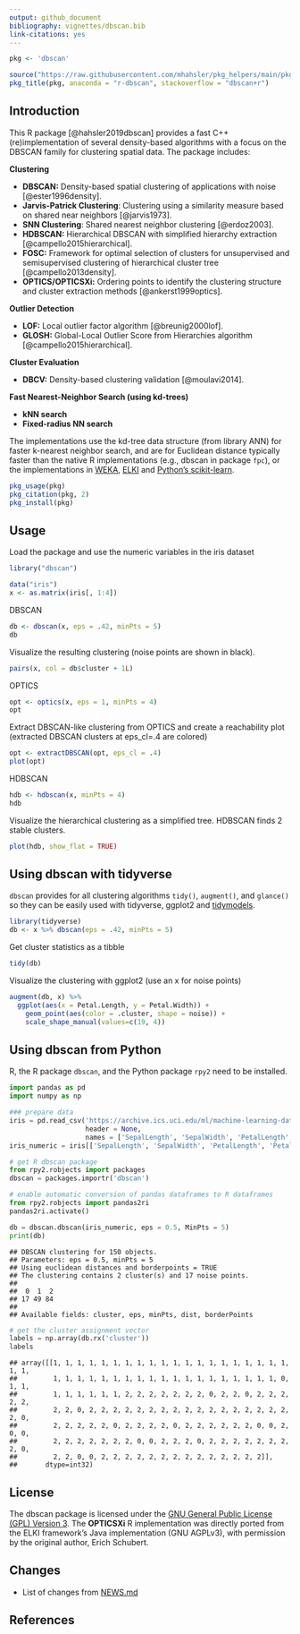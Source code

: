 ```yaml
---
output: github_document
bibliography: vignettes/dbscan.bib
link-citations: yes
---
```


```r
pkg <- 'dbscan'

source("https://raw.githubusercontent.com/mhahsler/pkg_helpers/main/pkg_helpers.R")
pkg_title(pkg, anaconda = "r-dbscan", stackoverflow = "dbscan+r")
```

## Introduction

This R package [@hahsler2019dbscan] provides a fast C++ (re)implementation of several density-based algorithms with a focus on the DBSCAN family for clustering spatial data.
The package includes: 
 
__Clustering__

- __DBSCAN:__ Density-based spatial clustering of applications with noise [@ester1996density].
- __Jarvis-Patrick Clustering__: Clustering using a similarity measure based
on shared near neighbors [@jarvis1973].
- __SNN Clustering__: Shared nearest neighbor clustering [@erdoz2003].
- __HDBSCAN:__  Hierarchical DBSCAN with simplified hierarchy extraction [@campello2015hierarchical].
- __FOSC:__ Framework for optimal selection of clusters for unsupervised and semisupervised clustering of hierarchical cluster tree [@campello2013density].
- __OPTICS/OPTICSXi:__ Ordering points to identify the clustering structure and cluster extraction methods
  [@ankerst1999optics].

__Outlier Detection__

- __LOF:__ Local outlier factor algorithm [@breunig2000lof]. 
- __GLOSH:__ Global-Local Outlier Score from Hierarchies algorithm [@campello2015hierarchical]. 

__Cluster Evaluation__

- __DBCV:__ Density-based clustering validation [@moulavi2014].

__Fast Nearest-Neighbor Search (using kd-trees)__

- __kNN search__
- __Fixed-radius NN search__


The implementations use the kd-tree data structure (from library ANN) for faster k-nearest neighbor search, and are
for Euclidean distance typically faster than the native R implementations (e.g., dbscan in package `fpc`), or the 
implementations in [WEKA](https://ml.cms.waikato.ac.nz/weka/), [ELKI](https://elki-project.github.io/) and [Python's scikit-learn](https://scikit-learn.org/).

```r
pkg_usage(pkg)
pkg_citation(pkg, 2)
pkg_install(pkg)
```

## Usage

Load the package and use the numeric variables in the iris dataset
```r
library("dbscan")

data("iris")
x <- as.matrix(iris[, 1:4])
```

DBSCAN
```r
db <- dbscan(x, eps = .42, minPts = 5)
db
```

Visualize the resulting clustering (noise points are shown in black).
```r
pairs(x, col = db$cluster + 1L)
```


OPTICS
```r
opt <- optics(x, eps = 1, minPts = 4)
opt
```

Extract DBSCAN-like clustering from OPTICS 
and create a reachability plot (extracted DBSCAN clusters at eps_cl=.4 are colored)
```r
opt <- extractDBSCAN(opt, eps_cl = .4)
plot(opt)
```

HDBSCAN

```r
hdb <- hdbscan(x, minPts = 4)
hdb
```

Visualize the hierarchical clustering as a simplified tree. HDBSCAN finds 2 stable clusters.

```r
plot(hdb, show_flat = TRUE)
```

## Using dbscan with tidyverse

`dbscan` provides for all clustering algorithms `tidy()`, `augment()`, and `glance()` so they can
be easily used with tidyverse, ggplot2 and [tidymodels](https://www.tidymodels.org/learn/statistics/k-means/).

```r
library(tidyverse)
db <- x %>% dbscan(eps = .42, minPts = 5)
```

Get cluster statistics as a tibble

```r
tidy(db)
```

Visualize the clustering with ggplot2 (use an x for noise points)
```r
augment(db, x) %>% 
  ggplot(aes(x = Petal.Length, y = Petal.Width)) +
    geom_point(aes(color = .cluster, shape = noise)) +
    scale_shape_manual(values=c(19, 4))

```




## Using dbscan from Python
R, the R package `dbscan`, and the Python package `rpy2` need to be installed.

```python
import pandas as pd
import numpy as np

### prepare data
iris = pd.read_csv('https://archive.ics.uci.edu/ml/machine-learning-databases/iris/iris.data', 
                   header = None, 
                   names = ['SepalLength', 'SepalWidth', 'PetalLength', 'PetalWidth', 'Species'])
iris_numeric = iris[['SepalLength', 'SepalWidth', 'PetalLength', 'PetalWidth']]

# get R dbscan package
from rpy2.robjects import packages
dbscan = packages.importr('dbscan')

# enable automatic conversion of pandas dataframes to R dataframes
from rpy2.robjects import pandas2ri
pandas2ri.activate()

db = dbscan.dbscan(iris_numeric, eps = 0.5, MinPts = 5)
print(db)
```

```
## DBSCAN clustering for 150 objects.
## Parameters: eps = 0.5, minPts = 5
## Using euclidean distances and borderpoints = TRUE
## The clustering contains 2 cluster(s) and 17 noise points.
## 
##  0  1  2 
## 17 49 84 
## 
## Available fields: cluster, eps, minPts, dist, borderPoints
```

```python
# get the cluster assignment vector
labels = np.array(db.rx('cluster'))
labels
```

```
## array([[1, 1, 1, 1, 1, 1, 1, 1, 1, 1, 1, 1, 1, 1, 1, 1, 1, 1, 1, 1, 1, 1,
##         1, 1, 1, 1, 1, 1, 1, 1, 1, 1, 1, 1, 1, 1, 1, 1, 1, 1, 1, 0, 1, 1,
##         1, 1, 1, 1, 1, 1, 2, 2, 2, 2, 2, 2, 2, 0, 2, 2, 0, 2, 2, 2, 2, 2,
##         2, 2, 0, 2, 2, 2, 2, 2, 2, 2, 2, 2, 2, 2, 2, 2, 2, 2, 2, 2, 2, 0,
##         2, 2, 2, 2, 2, 0, 2, 2, 2, 2, 0, 2, 2, 2, 2, 2, 2, 0, 0, 2, 0, 0,
##         2, 2, 2, 2, 2, 2, 2, 0, 0, 2, 2, 2, 0, 2, 2, 2, 2, 2, 2, 2, 2, 0,
##         2, 2, 0, 0, 2, 2, 2, 2, 2, 2, 2, 2, 2, 2, 2, 2, 2, 2]],
##       dtype=int32)
```

## License 
The dbscan package is licensed under the [GNU General Public License (GPL) Version 3](https://www.gnu.org/licenses/gpl-3.0.en.html). The __OPTICSXi__ R implementation was directly ported from the ELKI framework's Java implementation (GNU AGPLv3), with permission by the original author, Erich Schubert.  

## Changes
* List of changes from [NEWS.md](https://github.com/mhahsler/dbscan/blob/master/NEWS.md)

## References

